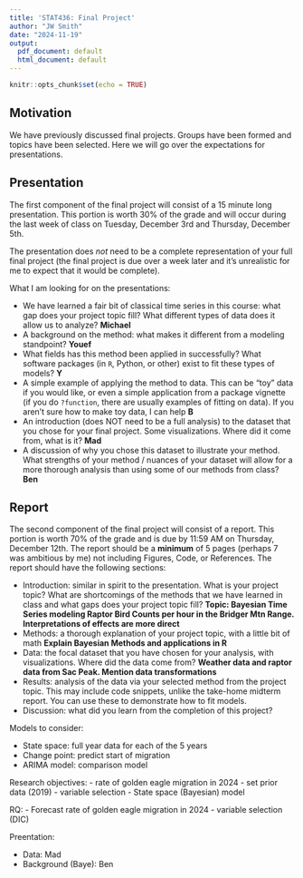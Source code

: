 ```yaml
---
title: 'STAT436: Final Project'
author: "JW Smith"
date: "2024-11-19"
output:
  pdf_document: default
  html_document: default
---
```


```r
knitr::opts_chunk$set(echo = TRUE)
```

## Motivation

We have previously discussed final projects. Groups have been formed and topics have been selected. Here we will go over the expectations for presentations.

## Presentation

The first component of the final project will consist of a 15 minute long presentation. This portion is worth 30\% of the grade and will occur during the last week of class on Tuesday, December 3rd and Thursday, December 5th.

The presentation does _not_ need to be a complete representation of your full final project (the final project is due over a week later and it's unrealistic for me to expect that it would be complete).

What I am looking for on the presentations:

- We have learned a fair bit of classical time series in this course: what gap does your project topic fill? What different types of data does it allow us to analyze? **Michael**
- A background on the method: what makes it different from a modeling standpoint? **Youef**
- What fields has this method been applied in successfully? What software packages (in `R`, Python, or other) exist to fit these types of models? **Y**
- A simple example of applying the method to data. This can be "toy" data if you would like, or even a simple application from a package vignette (if you do `?function`, there are usually examples of fitting on data). If you aren't sure how to make toy data, I can help **B**
- An introduction (does NOT need to be a full analysis) to the dataset that you chose for your final project. Some visualizations. Where did it come from, what is it? **Mad**
- A discussion of why you chose this dataset to illustrate your method. What strengths of your method / nuances of your dataset will allow for a more thorough analysis than using some of our methods from class? **Ben**

## Report

The second component of the final project will consist of a report. This portion is worth 70\% of the grade and is due by 11:59 AM on Thursday, December 12th. The report should be a **minimum** of 5 pages (perhaps 7 was ambitious by me) not including Figures, Code, or References. The report should have the following sections:

- Introduction: similar in spirit to the presentation. What is your project topic? What are shortcomings of the methods that we have learned in class and what gaps does your project topic fill?
  **Topic: Bayesian Time Series modeling Raptor Bird Counts per hour in the Bridger Mtn Range.**
  **Interpretations of effects are more direct**
- Methods: a thorough explanation of your project topic, with a little bit of math
**Explain Bayesian Methods and applications in R**
- Data: the focal dataset that you have chosen for your analysis, with visualizations. Where did the data come from?
**Weather data and raptor data from Sac Peak. Mention data transformations**
- Results: analysis of the data via your selected method from the project topic. This may include code snippets, unlike the take-home midterm report. You can use these to demonstrate how to fit models.
- Discussion: what did you learn from the completion of this project?

Models to consider:

  - State space: full year data for each of the 5 years
  - Change point: predict start of migration
  - ARIMA model: comparison model
  
Research objectives: 
  - rate of golden eagle migration in 2024
  - set prior data (2019)
  - variable selection
  - State space (Bayesian) model

RQ:
  - Forecast rate of golden eagle migration in 2024
  - variable selection (DIC)
  
Preentation:

- Data: Mad
- Background (Baye): Ben

